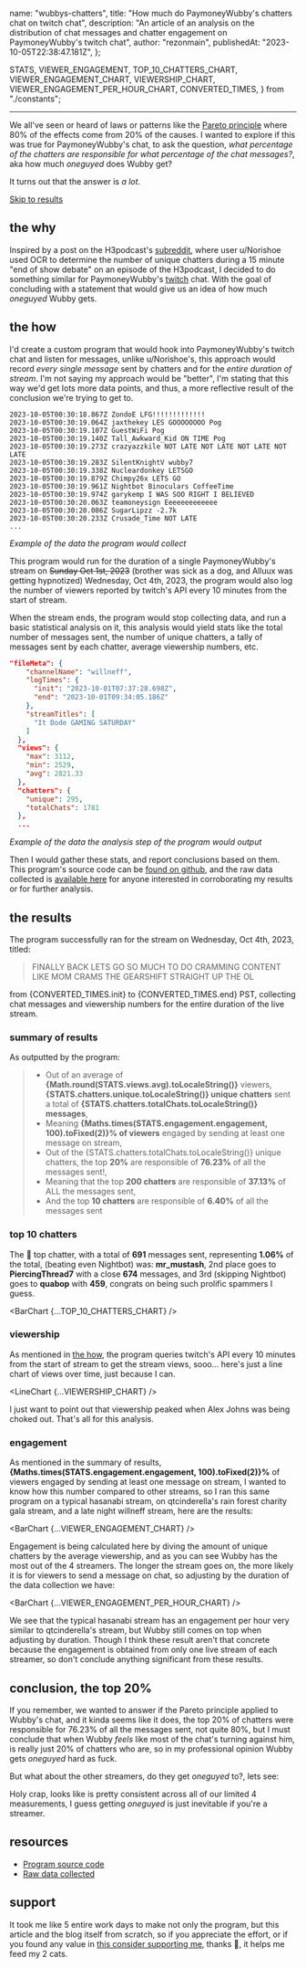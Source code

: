   name: "wubbys-chatters",
  title: "How much do PaymoneyWubby's chatters chat on twitch chat",
  description:
    "An article of an analysis on the distribution of chat messages and chatter engagement on PaymoneyWubby's twitch chat",
  author: "rezonmain",
  publishedAt: "2023-10-05T22:38:47.181Z",
};

  STATS,
  VIEWER_ENGAGEMENT,
  TOP_10_CHATTERS_CHART,
  VIEWER_ENGAGEMENT_CHART,
  VIEWERSHIP_CHART,
  VIEWER_ENGAGEMENT_PER_HOUR_CHART,
  CONVERTED_TIMES,
} from "./constants";

<PostHeader title={meta.title} author={meta.author} date={meta.publishedAt} />

---

We all've seen or heard of laws or patterns like the [Pareto principle](https://en.wikipedia.org/wiki/Pareto_principle) where 80% of the effects come from 20% of the causes. I wanted to explore if this was true for PaymoneyWubby's chat, to ask the question, _what percentage of the chatters are responsible for what percentage of the chat messages?_, aka how much _oneguyed_ does Wubby get?

It turns out that the answer is _a lot_.

[Skip to results](#the-results)

## the why

Inspired by a post on the H3podcast's [subreddit](https://www.reddit.com/r/h3h3productions/comments/16op37y/why_ethan_should_not_listen_to_members_chat_data/),
where user u/Norishoe used OCR to determine the number of unique chatters during a 15 minute "end of show debate" on an episode of the H3podcast, I decided
to do something similar for PaymoneyWubby's [twitch](https://www.twitch.tv/paymoneywubby) chat. With the goal of concluding with a statement that would give us an idea of how much _oneguyed_ Wubby gets.

## the how

I'd create a custom program that would hook into PaymoneyWubby's twitch chat and listen for messages, unlike u/Norishoe's, this approach would record _every single message_ sent by chatters and for the _entire duration of stream_.
I'm not saying my approach would be "better", I'm stating that this way we'd get lots more data points, and thus, a more reflective result of the conclusion we're trying to get to.

```log
2023-10-05T00:30:18.867Z ZondoE LFG!!!!!!!!!!!!!
2023-10-05T00:30:19.064Z jaxthekey LES GOOOOOOOO Pog
2023-10-05T00:30:19.107Z GuestWiFi Pog
2023-10-05T00:30:19.140Z Tall_Awkward_Kid ON TIME Pog
2023-10-05T00:30:19.273Z crazyazzkile NOT LATE NOT LATE NOT LATE NOT LATE
2023-10-05T00:30:19.283Z SilentKnightV wubby7
2023-10-05T00:30:19.338Z Nucleardonkey LETSGO
2023-10-05T00:30:19.879Z Chimpy26x LETS GO
2023-10-05T00:30:19.961Z Nightbot Binoculars CoffeeTime
2023-10-05T00:30:19.974Z garykemp I WAS SOO RIGHT I BELIEVED
2023-10-05T00:30:20.063Z teamoneysign Eeeeeeeeeeeee
2023-10-05T00:30:20.086Z SugarLipzz -2.7k
2023-10-05T00:30:20.233Z Crusade_Time NOT LATE
...
```

_Example of the data the program would collect_

This program would run for the duration of a single PaymoneyWubby's stream on <s>Sunday Oct 1st, 2023</s> (brother was sick as a dog, and Alluux was getting hypnotized) Wednesday, Oct 4th, 2023, the program would also log the number of viewers reported by twitch's API every 10 minutes from the start of stream.

When the stream ends, the program would stop collecting data, and run a basic statistical analysis on it, this analysis would yield stats like the total number of messages sent, the number of unique chatters, a tally of messages sent by each chatter, average viewership numbers, etc.

```json
"fileMeta": {
    "channelName": "willneff",
    "logTimes": {
      "init": "2023-10-01T07:37:28.698Z",
      "end": "2023-10-01T09:34:05.186Z"
    },
    "streamTitles": [
      "It Dode GAMING SATURDAY"
    ]
  },
  "views": {
    "max": 3112,
    "min": 2529,
    "avg": 2821.33
  },
  "chatters": {
    "unique": 295,
    "totalChats": 1781
  },
  ...
```

_Example of the data the analysis step of the program would output_

Then I would gather these stats, and report conclusions based on them.
This program's source code can be [found on github](https://github.com/rezonmain/ercount), and the raw data collected is [available here](https://github.com/rezonmain/ercount) for anyone interested in corroborating my results or for further analysis.

## the results

The program successfully ran for the stream on Wednesday, Oct 4th, 2023, titled:

> FINALLY BACK LETS GO SO MUCH TO DO CRAMMING CONTENT LIKE MOM CRAMS THE GEARSHIFT STRAIGHT UP THE OL

from {CONVERTED_TIMES.init} to {CONVERTED_TIMES.end} PST, collecting chat messages and viewership numbers for the entire duration of the live stream.

### summary of results

As outputted by the program:

> - Out of an average of **{Math.round(STATS.views.avg).toLocaleString()}** viewers, **{STATS.chatters.unique.toLocaleString()} unique chatters** sent a total of **{STATS.chatters.totalChats.toLocaleString()} messages**,
> - Meaning **{Maths.times(STATS.engagement.engagement, 100).toFixed(2)}% of viewers** engaged by sending at least one message on stream,
> - Out of the {STATS.chatters.totalChats.toLocaleString()} unique chatters, the top **20%** are responsible of **76.23%** of all the messages sent!,
> - Meaning that the top **200 chatters** are responsible of **37.13%** of ALL the messages sent,
> - And the top **10 chatters** are responsible of **6.40%** of all the messages sent

### top 10 chatters

The 👑 top chatter, with a total of **691** messages sent, representing **1.06%** of the total, (beating even Nightbot) was: **mr_mustash**, 2nd place goes to **PiercingThread7** with a close **674** messages, and 3rd (skipping Nightbot) goes to **quabop** with **459**, congrats on being such prolific spammers I guess.

<BarChart {...TOP_10_CHATTERS_CHART} />

### viewership

As mentioned in [the how](#the-how), the program queries twitch's API every 10 minutes from the start of stream to get the stream views, sooo... here's just a line chart of views over time, just because I can.

<LineChart {...VIEWERSHIP_CHART} />

I just want to point out that viewership peaked when Alex Johns was being choked out. That's all for this analysis.

### engagement

As mentioned in the summary of results, **{Maths.times(STATS.engagement.engagement, 100).toFixed(2)}%** of viewers engaged by sending at least one message on stream, I wanted to know how this number compared to other streams, so I ran this same program on a typical hasanabi stream, on qtcinderella's rain forest charity gala stream, and a late night willneff stream, here are the results:

<BarChart {...VIEWER_ENGAGEMENT_CHART} />

Engagement is being calculated here by diving the amount of unique chatters by the average viewership, and as you can see Wubby has the most out of the 4 streamers. The longer the stream goes on, the more likely it is for viewers to send a message on chat, so adjusting by the duration of the data collection we have:

<BarChart {...VIEWER_ENGAGEMENT_PER_HOUR_CHART} />

We see that the typical hasanabi stream has an engagement per hour very similar to qtcinderella's stream, but Wubby still comes on top when adjusting by duration. Though I think these result aren't that concrete because the engagement is obtained from only one live stream of each streamer, so don't conclude anything significant from these results.

## conclusion, the top 20%

If you remember, we wanted to answer if the Pareto principle applied to Wubby's chat, and it kinda seems like it does, the top 20% of chatters were responsible for 76.23% of all the messages sent, not quite 80%, but I must conclude that when Wubby _feels_ like most of the chat's turning against him, is really just 20% of chatters who are, so in my professional opinion Wubby gets _oneguyed_ hard as fuck.

But what about the other streamers, do they get _oneguyed_ to?, lets see:

<Table
  headers={["stream", "% of chats by top 20%"]}
  data={[
    ["paymoneywubby", "76.23%"],
    ["willneff", "73.44%"],
    ["qtcinderella", "75.12%"],
    ["hasanabi", "75.89%"],
  ]}
  caption="comparison of the percent of messages sent by the top 20% of chatters of different streams"
/>

Holy crap, looks like is pretty consistent across all of our limited 4 measurements, I guess getting _oneguyed_ is just inevitable if you're a streamer.

## resources

- [Program source code](https://github.com/rezonmain/ercount)
- [Raw data collected](https://github.com/rezonmain/ercount/tree/dev/data/public)

## support

It took me like 5 entire work days to make not only the program, but this article and the blog itself from scratch, so if you appreciate the effort, or if you found any value in [this consider supporting me](/support), thanks 🥹, it helps me feed my 2 cats.
